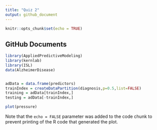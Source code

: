 ```yaml
---
title: "Quiz 2"
output: github_document
---
```


```r
knitr::opts_chunk$set(echo = TRUE)
```

## GitHub Documents



```r
library(AppliedPredictiveModeling)
library(kernlab)
library(ISL)
data(AlzheimerDisease)


adData = data.frame(predictors)
trainIndex = createDataPartition(diagnosis,p=0.5,list=FALSE)
training = adData[trainIndex,]
testing = adData[-trainIndex,]
```



```r
plot(pressure)
```

Note that the `echo = FALSE` parameter was added to the code chunk to prevent printing of the R code that generated the plot.
